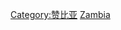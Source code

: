 {{Commons category|Subdivisions of Zambia}}
{{Catmore}}

[[Category:赞比亚|Category:赞比亚]]
[[Category:非洲國家行政區劃|Zambia]]